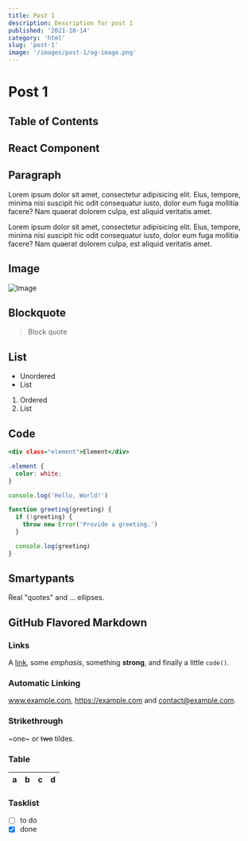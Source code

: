 ```yaml
---
title: Post 1
description: Description for post 1
published: '2021-10-14'
category: 'html'
slug: 'post-1'
image: '/images/post-1/og-image.png'
---
```



# Post 1

## Table of Contents

## React Component

<Counter />

## Paragraph

Lorem ipsum dolor sit amet, consectetur adipisicing elit. Eius, tempore, minima nisi suscipit hic odit consequatur iusto, dolor eum fuga mollitia facere? Nam quaerat dolorem culpa, est aliquid veritatis amet.

Lorem ipsum dolor sit amet, consectetur adipisicing elit. Eius, tempore, minima nisi suscipit hic odit consequatur iusto, dolor eum fuga mollitia facere? Nam quaerat dolorem culpa, est aliquid veritatis amet.

## Image

![Image](/images/post-1/image.jpg)

## Blockquote

> Block quote

## List

- Unordered
- List

1. Ordered
2. List

## Code

```html:index.html
<div class="element">Element</div>
```

```css:style.css
.element {
  color: white;
}
```

```js:index.js
console.log('Hello, World!')
```

```js:index.js {2-4} showLineNumbers
function greeting(greeting) {
  if (!greeting) {
    throw new Error('Provide a greeting.')
  }

  console.log(greeting)
}
```

## Smartypants

Real "quotes" and ... ellipses.

## GitHub Flavored Markdown

### Links

A [link](https://example.com), some _emphasis_,
something **strong**, and finally a little `code()`.

### Automatic Linking

www.example.com, https://example.com and contact@example.com.

### Strikethrough

~one~ or ~~two~~ tildes.

### Table

| a   | b   |   c |  d  |
| --- | :-- | --: | :-: |

### Tasklist

- [ ] to do
- [x] done
